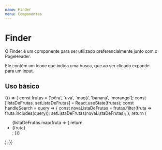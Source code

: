 ```yaml
---
name: Finder
menu: Componentes
---
```



# Finder

O Finder é um componente para ser utilizado preferencialmente junto com o PageHeader.

Ele contém um ícone que indica uma busca, que ao ser clicado expande para um input.

<Props of={Finder} />

## Uso básico

<Playground>
  {() => {
    const frutas = ['pêra', 'uva', 'maçã', 'banana', 'morango'];
    const [listaDeFrutas, setListaDeFrutas] = React.useState(frutas);
    const handleSearch = query => {
      const novaListaDeFrutas = frutas.filter(fruta => fruta.includes(query));
      setListaDeFrutas(novaListaDeFrutas);
    };
    return (
      <ContentContainer>
        <div styles="width: 300px">
          <Finder onSearch={handleSearch} />
          <ul>
            {listaDeFrutas.map(fruta => {
              return <li>{fruta}</li>;
            })}
          </ul>
        </div>
      </ContentContainer>
    );
  }}
</Playground>
